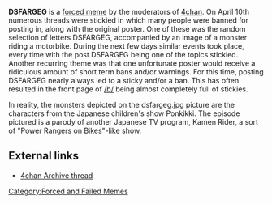 '''DSFARGEG''' is a [[forced meme]] by the moderators of [[4chan]]. On April 10th numerous threads were stickied in which many people were banned for posting in, along with the original poster. One of these was the random selection of letters DSFARGEG, accompanied by an image of a monster riding a motorbike. During the next few days similar events took place, every time with the post DSFARGEG being one of the topics stickied. Another recurring theme was that one unfortunate poster would receive a ridiculous amount of short term bans and/or warnings. For this time, posting DSFARGEG nearly always led to a sticky and/or a ban. This has often resulted in the front page of [[/b/]] being almost completely full of stickies.

In reality, the monsters depicted on the dsfargeg.jpg picture are the characters from the Japanese children's show Ponkikki. The episode pictured is a parody of another Japanese TV program, Kamen Rider, a sort of "Power Rangers on Bikes"-like show.

== External links ==
* [http://4chanarchive.org/brchive/23114402/DSFARGEG/ 4chan Archive thread]

[[Category:Forced and Failed Memes]]